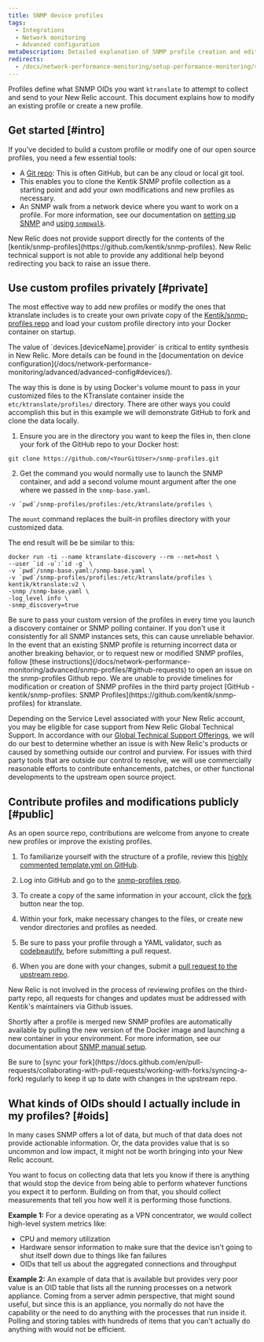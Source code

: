 ```yaml
---
title: SNMP device profiles
tags:
  - Integrations
  - Network monitoring
  - Advanced configuration
metaDescription: Detailed explanation of SNMP profile creation and editing.
redirects:
  - /docs/network-performance-monitoring/setup-performance-monitoring/snmp-profiles/
---
```


Profiles define what SNMP OIDs you want `ktranslate` to attempt to collect and send to your New Relic account. This document explains how to modify an existing profile or create a new profile.

## Get started [#intro]

If you've decided to build a custom profile or modify one of our open source profiles, you need a few essential tools:

* A [Git repo](https://git-scm.com/book/en/v2/Git-Basics-Getting-a-Git-Repository): This is often GitHub, but can be any cloud or local git tool.  
* This enables you to clone the Kentik SNMP profile collection as a starting point and add your own modifications and new profiles as necessary.
* An SNMP walk from a network device where you want to work on a profile. For more information, see our documentation on [setting up SNMP](/docs/network-performance-monitoring/setup-performance-monitoring/snmp-performance-monitoring/) and [using `snmpwalk`](/docs/network-performance-monitoring/troubleshooting/snmp-walk/).

<Callout variant="tip">
  New Relic does not provide support directly for the contents of the [kentik/snmp-profiles](https://github.com/kentik/snmp-profiles).  New Relic technical support is not able to provide any additional help beyond redirecting you back to raise an issue there.
</Callout>

## Use custom profiles privately [#private]

The most effective way to add new profiles or modify the ones that ktranslate includes is to create your own private copy of the [Kentik/snmp-profiles repo](https://github.com/kentik/snmp-profiles) and load your custom profile directory into your Docker container on startup.

<Callout variant="tip">
  The value of `devices.[deviceName].provider` is critical to entity synthesis in New Relic. More details can be found in the [documentation on device configuration](/docs/network-performance-monitoring/advanced/advanced-config#devices/).
</Callout>

The way this is done is by using Docker's volume mount to pass in your customized files to the KTranslate container inside the `etc/ktranslate/profiles/` directory.
There are other ways you could accomplish this but in this example we will demonstrate GitHub to fork and clone the data locally.

1. Ensure you are in the directory you want to keep the files in, then clone your fork of the GitHub repo to your Docker host:

```
git clone https://github.com/<YourGitUser>/snmp-profiles.git
```

2. Get the command you would normally use to launch the SNMP container, and add a second volume mount argument after the one where we passed in the `snmp-base.yaml`.

```
-v `pwd`/snmp-profiles/profiles:/etc/ktranslate/profiles \
```

The `mount` command replaces the built-in profiles directory with your customized data.

The end result will be be similar to this:

```
docker run -ti --name ktranslate-discovery --rm --net=host \
--user `id -u`:`id -g` \
-v `pwd`/snmp-base.yaml:/snmp-base.yaml \
-v `pwd`/snmp-profiles/profiles:/etc/ktranslate/profiles \
kentik/ktranslate:v2 \
-snmp /snmp-base.yaml \
-log_level info \
-snmp_discovery=true
```

<Callout variant="tip">
  Be sure to pass your custom version of the profiles in every time you launch a discovery container or SNMP polling container. If you don't use it consistently for all SNMP instances sets, this can cause unreliable behavior.
</Callout>

<Callout variant="tip">
In the event that an existing SNMP profile is returning incorrect data or another breaking behavior, or to request new or modified SNMP profiles, follow [these instructions](/docs/network-performance-monitoring/advanced/snmp-profiles/#github-requests) to open an issue on the snmp-profiles Github repo.  We are unable to provide timelines for modification or creation of SNMP profiles in the third party project [GitHub - kentik/snmp-profiles: SNMP Profiles](https://github.com/kentik/snmp-profiles) for ktranslate. 

Depending on the Service Level associated with your New Relic account, you may be eligible for case support from New Relic Global Technical Support.  In accordance with our [Global Technical Support Offerings](/docs/licenses/license-information/general-usage-licenses/global-technical-support-offerings/#tstools), we will do our best to determine whether an issue is with New Relic's products or caused by something outside our control and purview.  For issues with third party tools that are outside our control to resolve, we will use commercially reasonable efforts to contribute enhancements, patches, or other functional developments to the upstream open source project.
</Callout>


## Contribute profiles and modifications publicly [#public]

As an open source repo, contributions are welcome from anyone to create new profiles or improve the existing profiles.

1. To familiarize yourself with the structure of a profile, review this [highly commented template.yml on GitHub](https://github.com/kentik/snmp-profiles/blob/main/profiles/kentik_snmp/_template.yml).

2. Log into GitHub and go to the [snmp-profiles repo](https://github.com/kentik/snmp-profiles).

3. To create a copy of the same information in your account, click the [fork](https://docs.github.com/en/get-started/quickstart/fork-a-repo) button near the top.

4. Within your fork, make necessary changes to the files, or create new vendor directories and profiles as needed.

5. Be sure to pass your profile through a YAML validator, such as [codebeautify](https://codebeautify.org/yaml-validator), before submitting a pull request.

6. When you are done with your changes, submit a [pull request to the upstream repo](https://docs.github.com/en/pull-requests/collaborating-with-pull-requests/proposing-changes-to-your-work-with-pull-requests/creating-a-pull-request).

New Relic is not involved in the process of reviewing profiles on the third-party repo, all requests for changes and updates must be addressed with Kentik's maintainers via Github issues.

Shortly after a profile is merged new SNMP profiles are automatically available by pulling the new version of the Docker image and launching a new container in your environment. For more information, see our documentation about [SNMP manual setup](https://docs.newrelic.com/docs/network-performance-monitoring/setup-performance-monitoring/snmp-performance-monitoring/#manual-setup).

<Callout variant="tip">
  Be sure to [sync your fork](https://docs.github.com/en/pull-requests/collaborating-with-pull-requests/working-with-forks/syncing-a-fork) regularly to keep it up to date with changes in the upstream repo.
</Callout>

## What kinds of OIDs should I actually include in my profiles? [#oids]

In many cases SNMP offers a lot of data, but much of that data does not provide actionable information. Or, the data provides value that is so uncommon and low impact, it might not be worth bringing into your New Relic account.

You want to focus on collecting data that lets you know if there is anything that would stop the device from being able to perform whatever functions you expect it to perform. Building on from that, you should collect measurements that tell you how well it is performing those functions.

**Example 1:** For a device operating as a VPN concentrator, we would collect high-level system metrics like:

* CPU and memory utilization
* Hardware sensor information to make sure that the device isn't going to shut itself down due to things like fan failures
* OIDs that tell us about the aggregated connections and throughput

**Example 2:** An example of data that is available but provides very poor value is an OID table that lists all the running processes on a network appliance. Coming from a server admin perspective, that might sound useful, but since this is an appliance, you normally do not have the capability or the need to do anything with the processes that run inside it. Polling and storing tables with hundreds of items that you can't actually do anything with would not be efficient.
